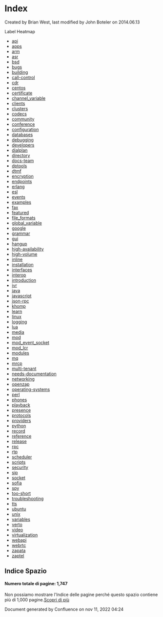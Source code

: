 
# Index 

 Created by  Brian West, last modified by  John Boteler on 2014.06.13

Label Heatmap

* [api](https://freeswitch.org/confluence/label/FREESWITCH/api)
* [apps](https://freeswitch.org/confluence/label/FREESWITCH/apps)
* [arm](https://freeswitch.org/confluence/label/FREESWITCH/arm)
* [asr](https://freeswitch.org/confluence/label/FREESWITCH/asr)
* [bsd](https://freeswitch.org/confluence/label/FREESWITCH/bsd)
* [bugs](https://freeswitch.org/confluence/label/FREESWITCH/bugs)
* [building](https://freeswitch.org/confluence/label/FREESWITCH/building)
* [call-control](https://freeswitch.org/confluence/label/FREESWITCH/call-control)
* [cdr](https://freeswitch.org/confluence/label/FREESWITCH/cdr)
* [centos](https://freeswitch.org/confluence/label/FREESWITCH/centos)
* [certificate](https://freeswitch.org/confluence/label/FREESWITCH/certificate)
* [channel\_variable](https://freeswitch.org/confluence/label/FREESWITCH/channel%5Fvariable)
* [clients](https://freeswitch.org/confluence/label/FREESWITCH/clients)
* [clusters](https://freeswitch.org/confluence/label/FREESWITCH/clusters)
* [codecs](https://freeswitch.org/confluence/label/FREESWITCH/codecs)
* [community](https://freeswitch.org/confluence/label/FREESWITCH/community)
* [conference](https://freeswitch.org/confluence/label/FREESWITCH/conference)
* [configuration](https://freeswitch.org/confluence/label/FREESWITCH/configuration)
* [databases](https://freeswitch.org/confluence/label/FREESWITCH/databases)
* [debugging](https://freeswitch.org/confluence/label/FREESWITCH/debugging)
* [developers](https://freeswitch.org/confluence/label/FREESWITCH/developers)
* [dialplan](https://freeswitch.org/confluence/label/FREESWITCH/dialplan)
* [directory](https://freeswitch.org/confluence/label/FREESWITCH/directory)
* [docs-team](https://freeswitch.org/confluence/label/FREESWITCH/docs-team)
* [dptools](https://freeswitch.org/confluence/label/FREESWITCH/dptools)
* [dtmf](https://freeswitch.org/confluence/label/FREESWITCH/dtmf)
* [encryption](https://freeswitch.org/confluence/label/FREESWITCH/encryption)
* [endpoints](https://freeswitch.org/confluence/label/FREESWITCH/endpoints)
* [erlang](https://freeswitch.org/confluence/label/FREESWITCH/erlang)
* [esl](https://freeswitch.org/confluence/label/FREESWITCH/esl)
* [events](https://freeswitch.org/confluence/label/FREESWITCH/events)
* [examples](https://freeswitch.org/confluence/label/FREESWITCH/examples)
* [fax](https://freeswitch.org/confluence/label/FREESWITCH/fax)
* [featured](https://freeswitch.org/confluence/label/FREESWITCH/featured)
* [file\_formats](https://freeswitch.org/confluence/label/FREESWITCH/file%5Fformats)
* [global\_variable](https://freeswitch.org/confluence/label/FREESWITCH/global%5Fvariable)
* [google](https://freeswitch.org/confluence/label/FREESWITCH/google)
* [grammar](https://freeswitch.org/confluence/label/FREESWITCH/grammar)
* [gui](https://freeswitch.org/confluence/label/FREESWITCH/gui)
* [hangup](https://freeswitch.org/confluence/label/FREESWITCH/hangup)
* [high-availability](https://freeswitch.org/confluence/label/FREESWITCH/high-availability)
* [high-volume](https://freeswitch.org/confluence/label/FREESWITCH/high-volume)
* [inline](https://freeswitch.org/confluence/label/FREESWITCH/inline)
* [installation](https://freeswitch.org/confluence/label/FREESWITCH/installation)
* [interfaces](https://freeswitch.org/confluence/label/FREESWITCH/interfaces)
* [interop](https://freeswitch.org/confluence/label/FREESWITCH/interop)
* [introduction](https://freeswitch.org/confluence/label/FREESWITCH/introduction)
* [ivr](https://freeswitch.org/confluence/label/FREESWITCH/ivr)
* [java](https://freeswitch.org/confluence/label/FREESWITCH/java)
* [javascript](https://freeswitch.org/confluence/label/FREESWITCH/javascript)
* [json-rpc](https://freeswitch.org/confluence/label/FREESWITCH/json-rpc)
* [khomp](https://freeswitch.org/confluence/label/FREESWITCH/khomp)
* [learn](https://freeswitch.org/confluence/label/FREESWITCH/learn)
* [linux](https://freeswitch.org/confluence/label/FREESWITCH/linux)
* [logging](https://freeswitch.org/confluence/label/FREESWITCH/logging)
* [lua](https://freeswitch.org/confluence/label/FREESWITCH/lua)
* [media](https://freeswitch.org/confluence/label/FREESWITCH/media)
* [mod](https://freeswitch.org/confluence/label/FREESWITCH/mod)
* [mod\_event\_socket](https://freeswitch.org/confluence/label/FREESWITCH/mod%5Fevent%5Fsocket)
* [mod\_lcr](https://freeswitch.org/confluence/label/FREESWITCH/mod%5Flcr)
* [modules](https://freeswitch.org/confluence/label/FREESWITCH/modules)
* [mq](https://freeswitch.org/confluence/label/FREESWITCH/mq)
* [mrcp](https://freeswitch.org/confluence/label/FREESWITCH/mrcp)
* [multi-tenant](https://freeswitch.org/confluence/label/FREESWITCH/multi-tenant)
* [needs-documentation](https://freeswitch.org/confluence/label/FREESWITCH/needs-documentation)
* [networking](https://freeswitch.org/confluence/label/FREESWITCH/networking)
* [openzap](https://freeswitch.org/confluence/label/FREESWITCH/openzap)
* [operating-systems](https://freeswitch.org/confluence/label/FREESWITCH/operating-systems)
* [perl](https://freeswitch.org/confluence/label/FREESWITCH/perl)
* [phones](https://freeswitch.org/confluence/label/FREESWITCH/phones)
* [playback](https://freeswitch.org/confluence/label/FREESWITCH/playback)
* [presence](https://freeswitch.org/confluence/label/FREESWITCH/presence)
* [protocols](https://freeswitch.org/confluence/label/FREESWITCH/protocols)
* [providers](https://freeswitch.org/confluence/label/FREESWITCH/providers)
* [python](https://freeswitch.org/confluence/label/FREESWITCH/python)
* [record](https://freeswitch.org/confluence/label/FREESWITCH/record)
* [reference](https://freeswitch.org/confluence/label/FREESWITCH/reference)
* [release](https://freeswitch.org/confluence/label/FREESWITCH/release)
* [rpc](https://freeswitch.org/confluence/label/FREESWITCH/rpc)
* [rtp](https://freeswitch.org/confluence/label/FREESWITCH/rtp)
* [scheduler](https://freeswitch.org/confluence/label/FREESWITCH/scheduler)
* [scripts](https://freeswitch.org/confluence/label/FREESWITCH/scripts)
* [security](https://freeswitch.org/confluence/label/FREESWITCH/security)
* [sip](https://freeswitch.org/confluence/label/FREESWITCH/sip)
* [socket](https://freeswitch.org/confluence/label/FREESWITCH/socket)
* [sofia](https://freeswitch.org/confluence/label/FREESWITCH/sofia)
* [spy](https://freeswitch.org/confluence/label/FREESWITCH/spy)
* [too-short](https://freeswitch.org/confluence/label/FREESWITCH/too-short)
* [troubleshooting](https://freeswitch.org/confluence/label/FREESWITCH/troubleshooting)
* [tts](https://freeswitch.org/confluence/label/FREESWITCH/tts)
* [ubuntu](https://freeswitch.org/confluence/label/FREESWITCH/ubuntu)
* [unix](https://freeswitch.org/confluence/label/FREESWITCH/unix)
* [variables](https://freeswitch.org/confluence/label/FREESWITCH/variables)
* [verto](https://freeswitch.org/confluence/label/FREESWITCH/verto)
* [video](https://freeswitch.org/confluence/label/FREESWITCH/video)
* [virtualization](https://freeswitch.org/confluence/label/FREESWITCH/virtualization)
* [webapi](https://freeswitch.org/confluence/label/FREESWITCH/webapi)
* [webrtc](https://freeswitch.org/confluence/label/FREESWITCH/webrtc)
* [zapata](https://freeswitch.org/confluence/label/FREESWITCH/zapata)
* [zaptel](https://freeswitch.org/confluence/label/FREESWITCH/zaptel)

## Indice Spazio

#### Numero totale di pagine: 1,747

Non possiamo mostrare l'Indice delle pagine perché questo spazio contiene più di 1,000 pagine.[Scopri di più](https://docs.atlassian.com/confluence/docs-713/Page+Index+Macro)

Document generated by Confluence on nov 11, 2022 04:24
